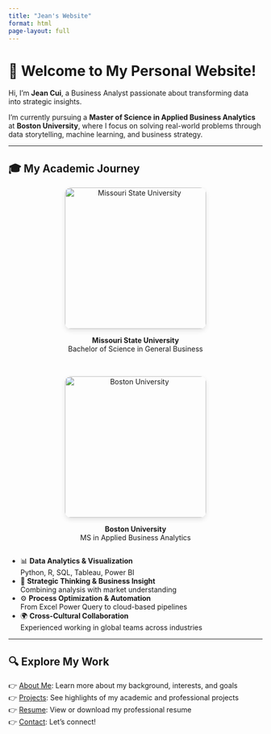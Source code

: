 ```yaml
---
title: "Jean's Website"
format: html
page-layout: full
---
```


# 👋 Welcome to My Personal Website!

Hi, I’m **Jean Cui**, a Business Analyst passionate about transforming data into strategic insights.

I'm currently pursuing a **Master of Science in Applied Business Analytics** at **Boston University**, where I focus on solving real-world problems through data storytelling, machine learning, and business strategy.

---

## 🎓 My Academic Journey

<div style="display: flex; gap: 2rem; flex-wrap: wrap; justify-content: center; align-items: flex-start;">

<div style="text-align: center;">
  <img src="Missouri.jpg" alt="Missouri State University" style="width: 280px; height: auto; border-radius: 12px; box-shadow: 0 4px 10px rgba(0,0,0,0.1);">
  <p><strong>Missouri State University</strong><br>Bachelor of Science in General Business</p>
</div>

<div style="text-align: center;">
  <img src="boston.jpg" alt="Boston University" style="width: 280px; height: auto; border-radius: 12px; box-shadow: 0 4px 10px rgba(0,0,0,0.1);">
  <p><strong>Boston University</strong><br>MS in Applied Business Analytics</p>
</div>

</div>

- 📊 **Data Analytics & Visualization**  
  Python, R, SQL, Tableau, Power BI  
- 🧠 **Strategic Thinking & Business Insight**  
  Combining analysis with market understanding  
- ⚙️ **Process Optimization & Automation**  
  From Excel Power Query to cloud-based pipelines  
- 🌍 **Cross-Cultural Collaboration**  
  Experienced working in global teams across industries

---

## 🔍 Explore My Work

👉 [About Me](about.qmd): Learn more about my background, interests, and goals  
👉 [Projects](projects.qmd): See highlights of my academic and professional projects  
👉 [Resume](resume.qmd): View or download my professional resume  
👉 [Contact](contact.qmd): Let’s connect!

